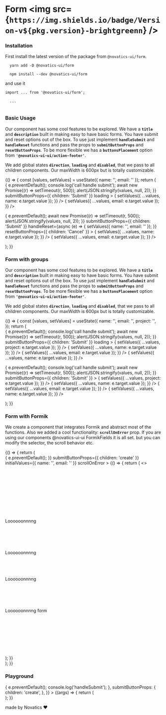 

<Meta title="Components/Form" component={Form} />

# Form <img src={`https://img.shields.io/badge/Version-v${pkg.version}-brightgreenn`} />

### Installation

First install the latest version of the package from `@novatics-ui/form`.

```shell
  yarn add -D @novatics-ui/form
```

```shell
  npm install --dev @novatics-ui/form
```

and use it

```tsx
import ... from '@novatics-ui/form';

  ...


```

### Basic Usage

Our component has some cool features to be explored. We have a **`title`** and **`description`** built in making easy to have basic forms.
You have submit and reset options out of the box. To use just implement **`handleSubmit`** and **`handleReset`** functions and pass the props to
**`submitButtonProps`** and **`resetButtonProps`**. To be more flexible we has a **`buttonsPlacement`** option from **`'@novatics-ui-ui/action-footer'`**.

We add global states **`direction`**, **`loading`** and **`disabled`**, that we pass to all children components. Our maxWidth is 600px but is totally customizable.

<Canvas>
  <Story name="Basic Usage">
    {() => {
      const [values, setValues] = useState({ name: '', email: '' });
      return (
        <Grid container spacing={2}>
          <Grid item xs={6}>
            <Form
              title={'Create a Project'}
              description={
                'Projects are where your repositories live. They are containers in which you can group similar repositories together for better code organizations.'
              }
              handleSubmit={async (e) => {
                e.preventDefault();
                console.log('call handle submit');
                await new Promise((r) => setTimeout(r, 500));
                alert(JSON.stringify(values, null, 2));
              }}
              submitButtonProps={{ children: 'Submit' }}
              loading
            >
              <InputField
                label="Project's name"
                hint="Some important text"
                value={values.name}
                onChange={(e) => {
                  setValues({ ...values, name: e.target.value });
                }}
              />
              <InputField
                label="email"
                value={values.email}
                onChange={(e) => {
                  setValues({ ...values, email: e.target.value });
                }}
              />
            </Form>
          </Grid>
          <Grid item xs={6}>
            <Form
              title={'Create a Project'}
              description={
                'Projects are where your repositories live. They are containers in which you can group similar repositories together for better code organizations.'
              }
              handleSubmit={async (e) => {
                e.preventDefault();
                await new Promise((r) => setTimeout(r, 500));
                alert(JSON.stringify(values, null, 2));
              }}
              submitButtonProps={{ children: 'Submit' }}
              handleReset={async (e) => {
                setValues({ name: '', email: '' });
              }}
              resetButtonProps={{ children: 'Cancel' }}
            >
              <InputField
                label="Project's name"
                hint="Some important text"
                value={values.name}
                onChange={(e) => {
                  setValues({ ...values, name: e.target.value });
                }}
              />
              <InputField
                label="email"
                value={values.email}
                onChange={(e) => {
                  setValues({ ...values, email: e.target.value });
                }}
              />
            </Form>
          </Grid>
        </Grid>
      );
    }}
  </Story>
</Canvas>

### Form with groups

Our component has some cool features to be explored. We have a **`title`** and **`description`** built in making easy to have basic forms.
You have submit and reset options out of the box. To use just implement **`handleSubmit`** and **`handleReset`** functions and pass the props to
**`submitButtonProps`** and **`resetButtonProps`**. To be more flexible we has a **`buttonsPlacement`** option from **`'@novatics-ui-ui/action-footer'`**.

We add global states **`direction`**, **`loading`** and **`disabled`**, that we pass to all children components. Our maxWidth is 600px but is totally customizable.

<Canvas>
  <Story name="Form with groups">
    {() => {
      const [values, setValues] = useState({
        name: '',
        email: '',
        project: '',
      });
      return (
        <Grid container spacing={2}>
          <Grid item xs={6}>
            <Form
              title={'Create a Project'}
              description={
                'Projects are where your repositories live. They are containers in which you can group similar repositories together for better code organizations.'
              }
              handleSubmit={async (e) => {
                e.preventDefault();
                console.log('call handle submit');
                await new Promise((r) => setTimeout(r, 500));
                alert(JSON.stringify(values, null, 2));
              }}
              submitButtonProps={{ children: 'Submit' }}
              loading
            >
              <InputField
                label="Project's name"
                hint="Some important text"
                value={values.project}
                onChange={(e) => {
                  setValues({ ...values, project: e.target.value });
                }}
              />
              <FormGroup title="Personal Info">
                <InputField
                  label="name"
                  value={values.name}
                  onChange={(e) => {
                    setValues({ ...values, name: e.target.value });
                  }}
                />
                <InputField
                  label="email"
                  value={values.email}
                  onChange={(e) => {
                    setValues({ ...values, email: e.target.value });
                  }}
                />
                <CheckboxField label="agree with terms" labelPlacement="end" />
              </FormGroup>
              <FormGroup title="Company Info">
                <InputField
                  label="name"
                  value={values.name}
                  onChange={(e) => {
                    setValues({ ...values, name: e.target.value });
                  }}
                />
              </FormGroup>
            </Form>
          </Grid>
          <Grid item xs={6}>
            <Form
              title={'Create a Project'}
              description={
                'Projects are where your repositories live. They are containers in which you can group similar repositories together for better code organizations.'
              }
              direction="row"
              handleSubmit={async (e) => {
                e.preventDefault();
                console.log('call handle submit');
                await new Promise((r) => setTimeout(r, 500));
                alert(JSON.stringify(values, null, 2));
              }}
              submitButtonProps={{ children: 'Submit' }}
            >
              <InputField
                label="Project's name"
                hint="Some important text"
                value={values.project}
                onChange={(e) => {
                  setValues({ ...values, project: e.target.value });
                }}
              />
              <FormGroup title="Personal Info">
                <InputField
                  label="name"
                  value={values.name}
                  onChange={(e) => {
                    setValues({ ...values, name: e.target.value });
                  }}
                />
                <InputField
                  label="email"
                  value={values.email}
                  onChange={(e) => {
                    setValues({ ...values, email: e.target.value });
                  }}
                />
                <CheckboxField label="agree with terms" labelPlacement="end" />
              </FormGroup>
              <FormGroup title="Company Info">
                <InputField
                  label="name"
                  value={values.name}
                  onChange={(e) => {
                    setValues({ ...values, name: e.target.value });
                  }}
                />
              </FormGroup>
            </Form>
          </Grid>
        </Grid>
      );
    }}
  </Story>
</Canvas>

### Form with Formik

We create a component that integrates Formik and abstract most of the functions. Also we added a cool functionality: **`scrollOnError`** prop. If you are using our components @novatics-ui-ui FormikFields it is all set.
but you can modify the selector, the scroll behavior etc.

<Canvas>
  <Story name="Forkmik">
    {() => {
      return (
        <div style={{ display: 'flex', flexDirection: 'row' }}>
          <FormikForm
            title={'Create a Project'}
            description={
              'Projects are where your repositories live. They are containers in which you can group similar repositories together for better code organizations.'
            }
            onSubmit={(values) => {
              e.preventDefault();
            }}
            submitButtonProps={{ children: 'create' }}
            initialValues={{ name: '', email: '' }}
            scrollOnError
          >
            {() => {
              return (
                <>
                  <InputFormikField id="name" name="name" required />
                  <br />
                  <br />
                  <br />
                  <br />
                  <br />
                  <br />
                  <br />
                  <br />
                  <br />
                  <br />
                  <br />
                  Loooooonnnng
                  <br />
                  <br />
                  <br />
                  <br />
                  <br />
                  <br />
                  Loooooonnnng
                  <br />
                  <br />
                  <br />
                  <br />
                  <br />
                  Loooooonnnng
                  <br />
                  <br />
                  <br />
                  <br />
                  <br />
                  <br />
                  Loooooonnnng form
                  <br />
                  <br />
                  <br />
                  <br />
                  <br />
                  <br />
                  <br />
                  <br />
                  <br />
                  <InputFormikField id="email" name="email" />
                </>
              );
            }}
          </FormikForm>
        </div>
      );
    }}
  </Story>
</Canvas>

### Playground

<Canvas>
  <Story
    name="Playground"
    args={{
      title: 'I am title!',
      description: 'And I, description!',
      handleSubmit: (e) => {
        e.preventDefault();
        console.log('handleSubmit');
      },
      submitButtonProps: {
        children: 'create',
      },
    }}
  >
    {(args) => {
      return (
        <Form {...args}>
          <InputField label="name" />
        </Form>
      );
    }}
  </Story>
</Canvas>

<ArgsTable story="Playground" />

made by Novatics ❤
